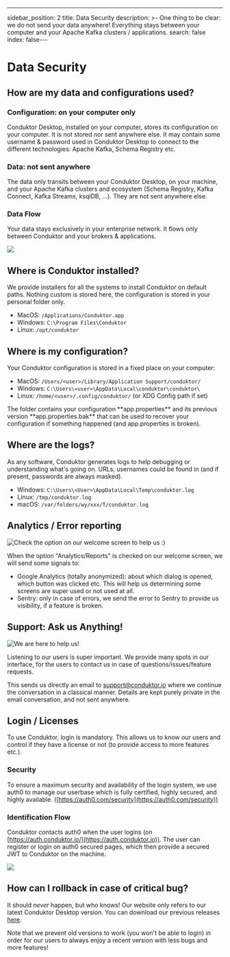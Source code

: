 ---
sidebar_position: 2
title: Data Security
description: >-
  One thing to be clear: we do not send your data anywhere! Everything stays
  between your computer and your Apache Kafka clusters / applications.
search: false
index: false---

# Data Security

## How are my data and configurations used?

### Configuration: on your computer only

Conduktor Desktop, installed on your computer, stores its configuration on your computer. It is not stored nor sent anywhere else. It may contain some username & password used in Conduktor Desktop to connect to the different technologies: Apache Kafka, Schema Registry etc.

### Data: not sent anywhere

The data only transits between your Conduktor Desktop, on your machine, and your Apache Kafka clusters and ecosystem (Schema Registry, Kafka Connect, Kafka Streams, ksqlDB, ...). They are not sent anywhere else.

### Data Flow

Your data stays exclusively in your enterprise network. It flows only between Conduktor and your brokers & applications.

![](../assets/screenshot-2021-02-15-at-11.41.49.png)

## Where is Conduktor installed?

We provide installers for all the systems to install Conduktor on default paths. Nothing custom is stored here, the configuration is stored in your personal folder only.

- MacOS: `/Applications/Conduktor.app`
- Windows: `C:\Program Files\Conduktor`
- Linux: `/opt/conduktor`

## Where is my configuration?

Your Conduktor configuration is stored in a fixed place on your computer:

- MacOS: `/Users/<user>/Library/Application Support/conduktor/`
- Windows: `C:\Users\<user>\AppData\Local\conduktor\conduktor\`
- Linux: `/home/<user>/.config/conduktor/` (or XDG Config path if set)

<Warning>
The folder contains your configuration **app.properties** and its previous version
**app.properties.bak** that can be used to recover your configuration if something
happened (and app.properties is broken).
</Warning>

## Where are the logs?

As any software, Conduktor generates logs to help debugging or understanding what's going on. URLs, usernames could be found in (and if present, passwords are always masked).

- Windows: `C:\Users\<User>\AppData\Local\Temp\conduktor.log`
- Linux: `/tmp/conduktor.log`
- macOS: `/var/folders/wy/xxx/T/conduktor.log`

## Analytics / Error reporting

![Check the option on our welcome screen to help us :)](<../assets/screenshot-2021-02-15-at-10.59.49 (1).png>)

When the option "Analytics/Reports" is checked on our welcome screen, we will send some signals to:

- Google Analytics (totally anonymized): about which dialog is opened, which button was clicked etc. This will help us determining some screens are super used or not used at all.
- Sentry: only in case of errors, we send the error to Sentry to provide us visibility, if a feature is broken.

## Support: Ask us Anything!

![We are here to help us!](../assets/screenshot-2021-02-15-at-11.30.03.png)

Listening to our users is super important. We provide many spots in our interface, for the users to contact us in case of questions/issues/feature requests.

This sends us directly an email to support@conduktor.io where we continue the conversation in a classical manner. Details are kept purely private in the email conversation, and not sent anywhere.

## Login / Licenses

To use Conduktor, login is mandatory. This allows us to know our users and control if they have a license or not (to provide access to more features etc.).

### Security

To ensure a maximum security and availability of the login system, we use auth0 to manage our userbase which is fully certified, highly secured, and highly available. ([https://auth0.com/security](https://auth0.com/security))

### Identification Flow

Conduktor contacts auth0 when the user logins (on [https://auth.conduktor.io/](https://auth.conduktor.io)). The user can register or login on auth0 secured pages, which then provide a secured JWT to Conduktor on the machine.

![](../assets/screenshot-2021-02-15-at-11.26.03.png)

## How can I rollback in case of critical bug?

It should _never_ happen, but who knows! Our website only refers to our latest Conduktor Desktop version. You can download our previous releases [here](https://github.com/conduktor/builds/releases).

Note that we prevent old versions to work (you won't be able to login) in order for our users to always enjoy a recent version with less bugs and more features!
